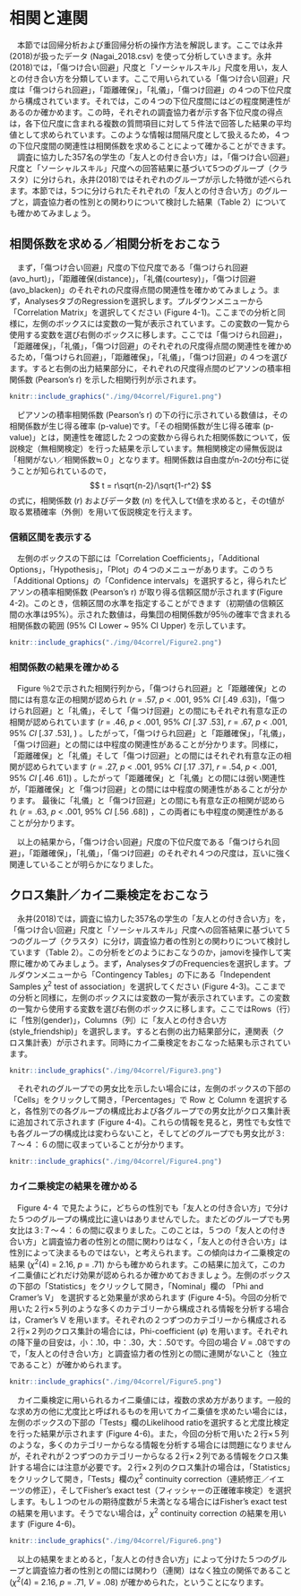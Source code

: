 # 相関と連関 {#correlation}
　本節では回帰分析および重回帰分析の操作方法を解説します。ここでは永井(2018)が扱ったデータ (Nagai_2018.csv) を使って分析していきます。永井(2018)では，「傷つけ合い回避」尺度と「ソーシャルスキル」尺度を用い，友人との付き合い方を分類しています。ここで用いられている「傷つけ合い回避」尺度は「傷つけられ回避」，「距離確保」，「礼儀」，「傷つけ回避」の４つの下位尺度から構成されています。それでは，この４つの下位尺度間にはどの程度関連性があるのか確かめます。この時，それぞれの調査協力者が示す各下位尺度の得点は，各下位尺度に含まれる複数の質問項目に対して５件法で回答した結果の平均値として求められています。このような情報は間隔尺度として扱えるため，４つの下位尺度間の関連性は相関係数を求めることによって確かることができます。
　調査に協力した357名の学生の「友人との付き合い方」は，「傷つけ合い回避」尺度と「ソーシャルスキル」尺度への回答結果に基づいて5つのグループ（クラスタ）に分けられ，永井(2018)ではそれぞれのグループが示した特徴が述べられます。本節では，5つに分けられたそれぞれの「友人との付き合い方」のグループと，調査協力者の性別との関わりについて検討した結果（Table 2）についても確かめてみましょう。
　

## 相関係数を求める／相関分析をおこなう 
　まず，「傷つけ合い回避」尺度の下位尺度である「傷つけられ回避(avo_hurt)」，「距離確保(distance)」，「礼儀(courtesy)」，「傷つけ回避(avo_blacken)」のそれぞれの尺度得点間の関連性を確かめてみましょう。まず，AnalysesタブのRegressionを選択します。プルダウンメニューから「Correlation Matrix」を選択してください (Figure 4-1)。ここまでの分析と同様に，左側のボックスには変数の一覧が表示されています。この変数の一覧から使用する変数を選び右側のボックスに移します。ここでは「傷つけられ回避」，「距離確保」，「礼儀」，「傷つけ回避」のそれぞれの尺度得点間の関連性を確かめるため，「傷つけられ回避」，「距離確保」，「礼儀」，「傷つけ回避」の４つを選びます。すると右側の出力結果部分に，それぞれの尺度得点間のピアソンの積率相関係数 (Pearson's r) を示した相関行列が示されます。

```r
knitr::include_graphics("./img/04correl/Figure1.png")
```

　ピアソンの積率相関係数 (Pearson's r) の下の行に示されている数値は，その相関係数が生じ得る確率 (p-value)です。「その相関係数が生じ得る確率 (p-value)」とは，関連性を確認した２つの変数から得られた相関係数について，仮説検定（無相関検定）を行った結果を示しています。無相関検定の帰無仮説は「相関がない／相関係数≒０」となります。相関係数は自由度がn-2のt分布に従うことが知られているので， $$ t = r\sqrt{n-2}/\sqrt{1-r^2} $$ の式に，相関係数 (*r*) およびデータ数 (*n*) を代入してt値を求めると，そのt値が取る累積確率（外側）を用いて仮説検定を行えます。


### 信頼区間を表示する 
　左側のボックスの下部には「Correlation Coefficients」，「Additional Options」，「Hypothesis」，「Plot」の４つのメニューがあります。このうち「Additional Options」の「Confidence intervals」を選択すると，得られたピアソンの積率相関係数 (Pearson's r) が取り得る信頼区間が示されます(Figure 4-2)。このとき，信頼区間の水準を指定することができます（初期値の信頼区間の水準は95%）。示された数値は，母集団の相関係数が95％の確率で含まれる相関係数の範囲 (95% CI Lower ~ 95% CI Upper) を示しています。

```r
knitr::include_graphics("./img/04correl/Figure2.png") 
```

### 相関係数の結果を確かめる 
　Figure ％2で示された相関行列から，「傷つけられ回避」と「距離確保」との間には有意な正の相関が認められ (*r* = .57, *p* < .001, 95% *CI* [.49 .63])，「傷つけられ回避」と「礼儀」，そして「傷つけ回避」との間にもそれぞれ有意な正の相関が認められています (*r* = .46, *p* < .001, 95% *CI* [.37 .53], *r* = .67, *p* < .001, 95% *CI* [.37 .53], ) 。したがって，「傷つけられ回避」と「距離確保」，「礼儀」，「傷つけ回避」との間には中程度の関連性があることが分かります。同様に，「距離確保」と「礼儀」そして「傷つけ回避」との間にはそれぞれ有意な正の相関が認められています (*r* = .27, *p* < .001, 95% *CI* [.17 .37], *r* = .54, *p* < .001, 95% *CI* [.46 .61]) 。したがって「距離確保」と「礼儀」との間には弱い関連性が，「距離確保」と「傷つけ回避」との間には中程度の関連性があることが分かります。 最後に「礼儀」と「傷つけ回避」との間にも有意な正の相関が認められ (*r* = .63, *p* < .001, 95% *CI* [.56 .68]) ，この両者にも中程度の関連性があることが分かります。

　以上の結果から，「傷つけ合い回避」尺度の下位尺度である「傷つけられ回避」，「距離確保」，「礼儀」，「傷つけ回避」のそれぞれ４つの尺度は，互いに強く関連していることが明らかになりました。

## クロス集計／カイ二乗検定をおこなう 

　永井(2018)では，調査に協力した357名の学生の「友人との付き合い方」を，「傷つけ合い回避」尺度と「ソーシャルスキル」尺度への回答結果に基づいて５つのグループ（クラスタ）に分け，調査協力者の性別との関わりについて検討しています（Table 2）。この分析をどのようにおこなうのか，jamoviを操作して実際に確かめてみましょう。まず，AnalysesタブのFrequenciesを選択します。プルダウンメニューから「Contingency Tables」の下にある「Independent Samples *χ*<sup>2</sup> test of association」を選択してください (Figure 4-3)。ここまでの分析と同様に，左側のボックスには変数の一覧が表示されています。この変数の一覧から使用する変数を選び右側のボックスに移します。ここではRows（行）に「性別(gender)」，Columns（列）に「友人との付き合い方(style_friendship)」を選択します。すると右側の出力結果部分に，連関表（クロス集計表）が示されます。同時にカイ二乗検定をおこなった結果も示されています。

```r
knitr::include_graphics("./img/04correl/Figure3.png") 
```

　それぞれのグループでの男女比を示したい場合には，左側のボックスの下部の「Cells」をクリックして開き，「Percentages」で Row と Column を選択すると，各性別での各グループの構成比および各グループでの男女比がクロス集計表に追加されて示されます (Figure 4-4)。これらの情報を見ると，男性でも女性でも各グループの構成比は変わらないこと，そしてどのグループでも男女比が３:７～４：６の間に収まっていることが分かります。

```r
knitr::include_graphics("./img/04correl/Figure4.png") 
```

### カイ二乗検定の結果を確かめる
　Figure 4-４ で見たように，どちらの性別でも「友人との付き合い方」で分けた５つのグループの構成比に違いはありませんでした。またどのグループでも男女比は３:７～４：６の間に収まりました。このことは，５つの「友人との付き合い方」と調査協力者の性別との間に関わりはなく，「友人との付き合い方」は性別によって決まるものではない，と考えられます。この傾向はカイ二乗検定の結果 (*χ*<sup>2</sup>(4) = 2.16, *p* = .71) からも確かめられます。この結果に加えて，このカイ二乗値にどれだけ効果が認められるか確かめておきましょう。左側のボックスの下部の「Statistics」をクリックして開き，「Nominal」欄の 「Phi and Cramer's V」 を選択すると効果量が求められます (Figure 4-5)。今回の分析で用いた２行×５列のような多くのカテゴリーから構成される情報を分析する場合は，Cramer's V を用います。それぞれの２つずつのカテゴリーから構成される２行×２列のクロス集計の場合には，Phi-coefficient (*φ*) を用います。それぞれの降下量の目安は，小：.10，中：.30，大：.50です。今回の場合 *V* = .08ですので，「友人との付き合い方」と調査協力者の性別との間に連関がないこと（独立であること）が確かめられます。

```r
knitr::include_graphics("./img/04correl/Figure5.png") 
```

　カイ二乗検定に用いられるカイ二乗値には，複数の求め方があります。一般的な求め方の他に尤度比と呼ばれるものを用いてカイ二乗値を求めたい場合には，左側のボックスの下部の「Tests」欄のLikelihood ratioを選択すると尤度比検定を行った結果が示されます (Figure 4-6)。また，今回の分析で用いた２行×５列のような，多くのカテゴリーからなる情報を分析する場合には問題になりませんが，それぞれが２つずつのカテゴリーからなる２行×２列である情報をクロス集計する場合には注意が必要です。２行×２列のクロス集計の場合は，「Statistics」をクリックして開き，「Tests」欄の*χ*<sup>2</sup> continuity correction（連続修正／イエーツの修正），そしてFisher's exact test（フィッシャーの正確確率検定）を選択します。もし１つのセルの期待度数が５未満となる場合にはFisher's exact test の結果を用います。そうでない場合は，*χ*<sup>2</sup> continuity correction の結果を用います (Figure 4-6)。

```r
knitr::include_graphics("./img/04correl/Figure6.png")
```

　以上の結果をまとめると，「友人との付き合い方」によって分けた５つのグループと調査協力者の性別との間には関わり（連関）はなく独立の関係であること (*χ*<sup>2</sup>(4) = 2.16, *p* = .71, *V* = .08) が確かめられた，ということになります。